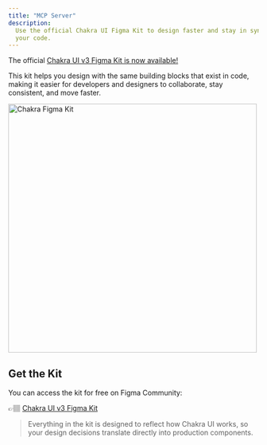 ```yaml
---
title: "MCP Server"
description:
  Use the official Chakra UI Figma Kit to design faster and stay in sync with
  your code.
---
```


The official
[Chakra UI v3 Figma Kit is now available!](https://www.figma.com/community/file/1506648876941130701)

This kit helps you design with the same building blocks that exist in code,
making it easier for developers and designers to collaborate, stay consistent,
and move faster.

<Image
  src="/chakra-figma-kit.png"
  alt="Chakra Figma Kit"
  objectFit="contain"
  fill
  height="500px"
/>

## Get the Kit

You can access the kit for free on Figma Community:

👉🏽
[Chakra UI v3 Figma Kit](https://www.figma.com/community/file/1506648876941130701)

> Everything in the kit is designed to reflect how Chakra UI works, so your
> design decisions translate directly into production components.
